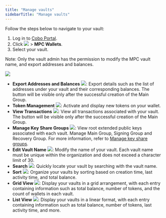 ```yaml
---
title: "Manage vaults"
sidebarTitle: "Manage vaults"
---
```


Follow the steps below to navigate to your vault:

1. Log in to [Cobo Portal](https://portal.cobo.com/login).
2. Click <img src="/en/images/mpc-wallet/wallets-icon.svg" className="icon"></img> > **MPC Wallets**.
3. Select your vault.

Note: Only the vault admin has the permission to modify the MPC vault name, and export addresses and balances.

<img src="/en/images/mpc-wallet/manage-mpc-vault.png" className="screenshot_full_screen"/>

- **Export Addresses and Balances** <img src="/en/images/mpc-wallet/export-address.svg" className="icon"></img>: Export details such as the list of addresses under your vault and their corresponding balances. The button will be visible only after the successful creation of the Main Group.
- **Token Management** <img src="/en/images/mpc-wallet/token-management.svg" className="icon"></img>: Activate and display new tokens on your wallet.
- **View Transactions** <img src="/en/images/mpc-wallet/icon_view transactions.svg" className="icon"></img>: View all transactions associated with your vault. The button will be visible only after the successful creation of the Main Group.
- **Manage Key Share Groups** <img src="/en/images/mpc-wallet/manage-key-share-group.svg" className="icon"></img>: View root extended public keys associated with each vault. Manage Main Group, Signing Group and Recovery Group. For more information, refer to [Manage key share groups](/en/portal/mpc-wallets/ocw/manage-key-share-groups).
- **Edit Vault Name** <img src="/en/images/mpc-wallet/icon_edit.svg" className="icon"></img>: Modify the name of your vault. Each vault name must be unique within the organization and does not exceed a character limit of 30.
- **Search** <img src="/en/images/mpc-wallet/icon_search.svg" className="icon"></img>: Quickly locate your vault by searching with the vault name.
- **Sort** <img src="/en/images/mpc-wallet/icon_sort.svg" className="icon"></img>: Organize your vaults by sorting based on creation time, last activity time, and total balance.
- **Grid View** <img src="/en/images/mpc-wallet/icon_grid.svg" className="icon"></img>: Display your vaults in a grid arrangement, with each entry containing information such as total balance, number of tokens, and the count of wallets in each vault.
- **List View** <img src="/en/images/mpc-wallet/icon_list.svg" className="icon"></img>: Display your vaults in a linear format, with each entry containing information such as total balance, number of tokens, last activity time, and more.
